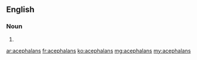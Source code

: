 ==English==

===Noun===
{{head|en}}

# {{plural of|acephalan}}

[[ar:acephalans]]
[[fr:acephalans]]
[[ko:acephalans]]
[[mg:acephalans]]
[[my:acephalans]]